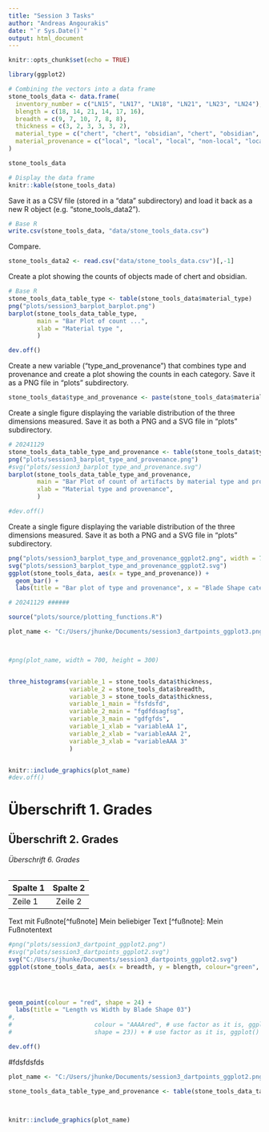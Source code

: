 ```yaml
---
title: "Session 3 Tasks"
author: "Andreas Angourakis"
date: "`r Sys.Date()`"
output: html_document
---
```


```r
knitr::opts_chunk$set(echo = TRUE)
```

```r
library(ggplot2)
```

```r


# Combining the vectors into a data frame
stone_tools_data <- data.frame(
  inventory_number = c("LN15", "LN17", "LN18", "LN21", "LN23", "LN24"),
  blength = c(18, 14, 21, 14, 17, 16),
  breadth = c(9, 7, 10, 7, 8, 8),
  thickness = c(3, 2, 3, 3, 3, 2),
  material_type = c("chert", "chert", "obsidian", "chert", "obsidian", "obsidian"),
  material_provenance = c("local", "local", "local", "non-local", "local", "non-local")
)

stone_tools_data

# Display the data frame
knitr::kable(stone_tools_data)
```

Save it as a CSV file (stored in a “data” subdirectory) and load it back as a new R object (e.g. “stone_tools_data2”).

```r
# Base R
write.csv(stone_tools_data, "data/stone_tools_data.csv")
```

Compare.

```r
stone_tools_data2 <- read.csv("data/stone_tools_data.csv")[,-1]
```

Create a plot showing the counts of objects made of chert and obsidian.

```r
# Base R
stone_tools_data_table_type <- table(stone_tools_data$material_type)
png("plots/session3_barplot_barplot.png")
barplot(stone_tools_data_table_type,
        main = "Bar Plot of count ...",
        xlab = "Material type ",
        )

dev.off()
```

Create a new variable (“type_and_provenance”) that combines type and provenance and create a plot showing the counts in each category. Save it as a PNG file in “plots” subdirectory.

```r
stone_tools_data$type_and_provenance <- paste(stone_tools_data$material_type, stone_tools_data$material_provenance, sep = " and ")

```

Create a single figure displaying the variable distribution of the three dimensions measured. Save it as both a PNG and a SVG file in “plots” subdirectory.

```r
# 20241129
stone_tools_data_table_type_and_provenance <- table(stone_tools_data$type_and_provenance)
png("plots/session3_barplot_type_and_provenance.png")
#svg("plots/session3_barplot_type_and_provenance.svg")
barplot(stone_tools_data_table_type_and_provenance,
        main = "Bar Plot of count of artifacts by material type and provenance",
        xlab = "Material type and provenance",
        )

#dev.off()
```

Create a single figure displaying the variable distribution of the three dimensions measured. Save it as both a PNG and a SVG file in “plots” subdirectory.

```r
png("plots/session3_barplot_type_and_provenance_ggplot2.png", width = 700)
svg("plots/session3_barplot_type_and_provenance_ggplot2.svg")
ggplot(stone_tools_data, aes(x = type_and_provenance)) + 
  geom_bar() + 
  labs(title = "Bar plot of type and provenance", x = "Blade Shape categories")
```

```r

# 20241129 ######

source("plots/source/plotting_functions.R")

plot_name <- "C:/Users/jhunke/Documents/session3_dartpoints_ggplot3.png"



#png(plot_name, width = 700, height = 300)


three_histograms(variable_1 = stone_tools_data$thickness,
                 variable_2 = stone_tools_data$breadth,
                 variable_3 = stone_tools_data$thickness,
                 variable_1_main = "fsfdsfd",
                 variable_2_main = "fgdfdsagfsg",
                 variable_3_main = "gdfgfds",
                 variable_1_xlab = "variableAA 1",
                 variable_2_xlab = "variableAAA 2",
                 variable_3_xlab = "variableAAA 3"
                 )


knitr::include_graphics(plot_name)
#dev.off()
```

# Überschrift 1. Grades

## Überschrift 2. Grades

###### Überschrift 6. Grades

| Spalte 1 | Spalte 2 |
|:---------|:--------:|
| Zeile 1  | Zeile 2  |

Text mit Fußnote[\^fußnote] Mein beliebiger Text [\^fußnote]: Mein Fußnotentext

```r
#png("plots/session3_dartpoint_ggplot2.png")
#svg("plots/session3_dartpoints_ggplot2.svg")
svg("C:/Users/jhunke/Documents/session3_dartpoints_ggplot2.svg")
ggplot(stone_tools_data, aes(x = breadth, y = blength, colour="green", shape=inventory_number),colour="green") +
```

```r
```

```r
```

```r
```

```r
geom_point(colour = "red", shape = 24) +
  labs(title = "Length vs Width by Blade Shape 03")
#, 
#                       colour = "AAAAred", # use factor as it is, ggplot() will convert it into colours
#                       shape = 23)) + # use factor as it is, ggplot() will convert it into shapes

dev.off()

```

#fdsfdsfds

```r

plot_name <- "C:/Users/jhunke/Documents/session3_dartpoints_ggplot2.png"

stone_tools_data_table_type_and_provenance <- table(stone_tools_data_table_type_and_provenance)



knitr::include_graphics(plot_name)

```
